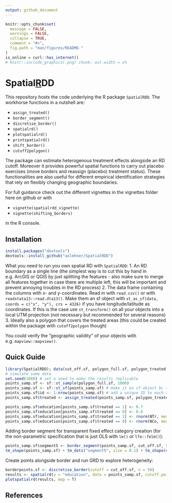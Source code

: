 ```yaml
---
output: github_document
---
```


<!-- README.md is generated from README.Rmd. Please edit the latter file - rmarkdown::render('README.Rmd', output_format = 'github_document', output_file = 'README.md') -->

```r
knitr::opts_chunk$set(
  message = FALSE,
  warnings = FALSE,
  collapse = TRUE,
  comment = "#>",
  fig.path = "man/figures/README-"
)
is_online = curl::has_internet()
# knitr::include_graphics(.png) chunk: out.width = x%
```

# Spatial[R]()DD

This repository hosts the code underlying the R package `SpatialRDD`. The workhorse functions in a nutshell are:

* `assign_treated()`
* `border_segment()`
* `discretise_border()`
* `spatialrd()`
* `plotspatialrd()`
* `printspatialrd()`
* `shift_border()`
* `cutoff2polygon()`

The package can estimate heterogenous treatment effects alongside an RD cutoff. Moreover it provides powerful spatial functions to carry out placebo exercises (move borders and reassign (placebo) treatment status). These functionalities are also useful for different empirical identification strategies that rely on flexibly changing geographic boundaries. 

For full guidance check out the different vignettes in the vignettes folder here on github or with

* `vignette(spatialrdd_vignette)`
* `vignette(shifting_borders)`

in the R console. 

## Installation

```r
install.packages("devtools")
devtools::install_github("axlehner/SpatialRDD")
```

What you need to run you own spatial RD with `SpatialRDD`:
1. An RD boundary as a single line (the simplest way is to cut this by hand in e.g. ArcGIS or QGIS by just splitting the features - also make sure to merge all features together in case there are multiple left, this will be important and prevent annoying troubles in the RD process)
2. The data frame containing the columns with x- and y-coordinates. Read in with `read.csv()` or with `readstata13::read.dta13()`. Make them an sf object with `st_as_sf(data, coords = c("x", "y"), crs = 4326)` if you have longitude/latitude as coordinates. If this is the case use `st_transform()` on all your objects into a local UTM projection (not necessary but recommended for several reasons)
3. Ideally also a polygon that covers the treated areas (this could be created within the package with `cutoff2polygon` though)

You could verify the "geographic validity" of your objects with e.g. `mapview::mapview()`.

## Quick Guide

```r
library(SpatialRDD); data(cut_off.sf, polygon_full.sf, polygon_treated.sf)
# simulate some data
set.seed(1088) # set a seed to make the results replicable
points_samp.sf <- sf::st_sample(polygon_full.sf, 1000)
points_samp.sf <- sf::st_sf(points_samp.sf) # make it an sf object bc st_sample only created the geometry list-column (sfc)
points_samp.sf$id <- 1:nrow(points_samp.sf) # add a unique ID to each observation
points_samp.sf$treated <- assign_treated(points_samp.sf, polygon_treated.sf, id = "id") # assign treated

points_samp.sf$education[points_samp.sf$treated == 1] <- 0.7
points_samp.sf$education[points_samp.sf$treated == 0] <- 0.6
points_samp.sf$education[points_samp.sf$treated == 1] <- rnorm(NTr, mean = 0, sd = .1) + points_samp.sf$education[points_samp.sf$treated == 1]
points_samp.sf$education[points_samp.sf$treated == 0] <- rnorm(NCo, mean = 0, sd = .1) + points_samp.sf$education[points_samp.sf$treated == 0]
```

Adding border segment for transparent fixed effect category creation (for the non-parametric specification that is just OLS with `lm()` or `lfe::felm()`):

```r
points_samp.sf$segment5 <- border_segment(points_samp.sf, cut_off.sf, 5)
tm_shape(points_samp.sf) + tm_dots("segment5", size = 0.1) + tm_shape(cut_off.sf) + tm_lines()
```

Create points alongside border and run GRD to explore heterogeneity:

```r
borderpoints.sf <- discretise_border(cutoff = cut_off.sf, n = 50)
results <- spatialrd(y = "education", data = points_samp.sf, cutoff.points = borderpoints.sf, treated = "treated", minobs = 10)
plotspatialrd(results, map = T)
```


## References

